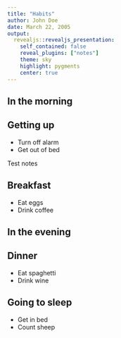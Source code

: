 ```yaml
---
title: "Habits"
author: John Doe
date: March 22, 2005
output:
  revealjs::revealjs_presentation:
    self_contained: false
    reveal_plugins: ["notes"]
    theme: sky
    highlight: pygments
    center: true
---
```


## In the morning

## Getting up

- Turn off alarm
- Get out of bed

<aside class="notes">
Test notes 
</aside>

## Breakfast

- Eat eggs
- Drink coffee

## In the evening

## Dinner

- Eat spaghetti
- Drink wine

## Going to sleep

- Get in bed
- Count sheep